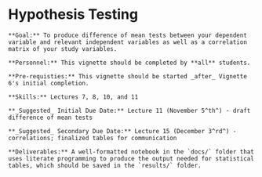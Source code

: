 # Hypothesis Testing

```block
**Goal:** To produce difference of mean tests between your dependent variable and relevant independent variables as well as a correlation matrix of your study variables.
```

```block
**Personnel:** This vignette should be completed by **all** students. 
```

```block
**Pre-requisties:** This vignette should be started _after_ Vignette 6's initial completion.
```

```block
**Skills:** Lectures 7, 8, 10, and 11
```

```block
**_Suggested_ Initial Due Date:** Lecture 11 (November 5^th^) - draft difference of mean tests

**_Suggested_ Secondary Due Date:** Lecture 15 (December 3^rd^) - correlations; finalized tables for communication
```

```block
**Deliverables:** A well-formatted notebook in the `docs/` folder that uses literate programming to produce the output needed for statistical tables, which should be saved in the `results/` folder.
```
